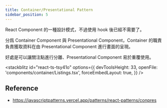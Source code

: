 ```yaml
---
title: Container/Presentational Pattern
sidebar_position: 5
---
```


React Component 的一種設計模式，不過使用 hook 後已經不需要了。

分爲 Container Component 與 Presentational Component，Container 的職責負責獲取資料在由 Presentational Component 進行畫面的呈現。

好處是可以讓關注點進行分離、Presentational Component 易於重覆使用。

<stackblitz
  id="react-ts-tsy41o"
  options={{
    devToolsHeight: 33,
    openFile: 'components/container/Listings.tsx',
    forceEmbedLayout: true,
  }}
/>

## Reference

- https://javascriptpatterns.vercel.app/patterns/react-patterns/conpres

